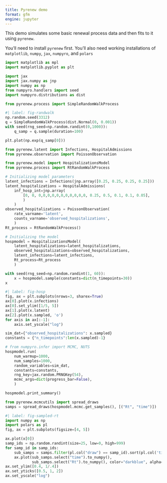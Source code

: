 ```yaml
---
title: Pyrenew demo
format: gfm
engine: jupyter
---
```


This demo simulates some basic renewal process data and then fits to it using `pyrenew`.

You'll need to install `pyrenew` first. You'll also need working installations of `matplotlib`, `numpy`, `jax`, `numpyro`, and `polars`

```python
import matplotlib as mpl
import matplotlib.pyplot as plt

import jax
import jax.numpy as jnp
import numpy as np
from numpyro.handlers import seed
import numpyro.distributions as dist
```

```python
from pyrenew.process import SimpleRandomWalkProcess
```

```python
#| label: fig-randwalk
np.random.seed(3312)
q = SimpleRandomWalkProcess(dist.Normal(0, 0.001))
with seed(rng_seed=np.random.randint(0,1000)):
    q_samp = q.sample(duration=100)

plt.plot(np.exp(q_samp[0]))
```

```python
from pyrenew.latent import Infections, HospitalAdmissions
from pyrenew.observation import PoissonObservation

from pyrenew.model import HospitalizationsModel
from pyrenew.process import RtRandomWalkProcess

# Initializing model parameters
latent_infections = Infections(jnp.array([0.25, 0.25, 0.25, 0.25]))
latent_hospitalizations = HospitalAdmissions(
    inf_hosp_int=jnp.array(
        [0, 0, 0,0,0,0,0,0,0,0,0,0,0, 0.25, 0.5, 0.1, 0.1, 0.05],
        )
    )
observed_hospitalizations = PoissonObservation(
    rate_varname='latent',
    counts_varname='observed_hospitalizations',
    )
Rt_process = RtRandomWalkProcess()

# Initializing the model
hospmodel = HospitalizationsModel(
    latent_hospitalizations=latent_hospitalizations,
    observed_hospitalizations=observed_hospitalizations,
    latent_infections=latent_infections,
    Rt_process=Rt_process
    )
```


```python
with seed(rng_seed=np.random.randint(1, 60)):
    x = hospmodel.sample(constants=dict(n_timepoints=30))
x
```

```python
#| label: fig-hosp
fig, ax = plt.subplots(nrows=3, sharex=True)
ax[0].plot(x.infections)
ax[0].set_ylim([1/5, 5])
ax[1].plot(x.latent)
ax[2].plot(x.sampled, 'o')
for axis in ax[:-1]:
    axis.set_yscale("log")
```

```python
sim_dat={"observed_hospitalizations": x.sampled}
constants = {"n_timepoints":len(x.sampled)-1}

# from numpyro.infer import MCMC, NUTS
hospmodel.run(
    num_warmup=1000,
    num_samples=1000,
    random_variables=sim_dat,
    constants=constants,
    rng_key=jax.random.PRNGKey(54),
    mcmc_args=dict(progress_bar=False),
    )
```

```python
hospmodel.print_summary()
```

```python
from pyrenew.mcmcutils import spread_draws
samps = spread_draws(hospmodel.mcmc.get_samples(), [("Rt", "time")])
```

```python
#| label: fig-sampled-rt
import numpy as np
import polars as pl
fig, ax = plt.subplots(figsize=[4, 5])

ax.plot(x[0])
samp_ids = np.random.randint(size=25, low=0, high=999)
for samp_id in samp_ids:
    sub_samps = samps.filter(pl.col("draw") == samp_id).sort(pl.col('time'))
    ax.plot(sub_samps.select("time").to_numpy(),
            sub_samps.select("Rt").to_numpy(), color="darkblue", alpha=0.1)
ax.set_ylim([0.4, 1/.4])
ax.set_yticks([0.5, 1, 2])
ax.set_yscale("log")
```

